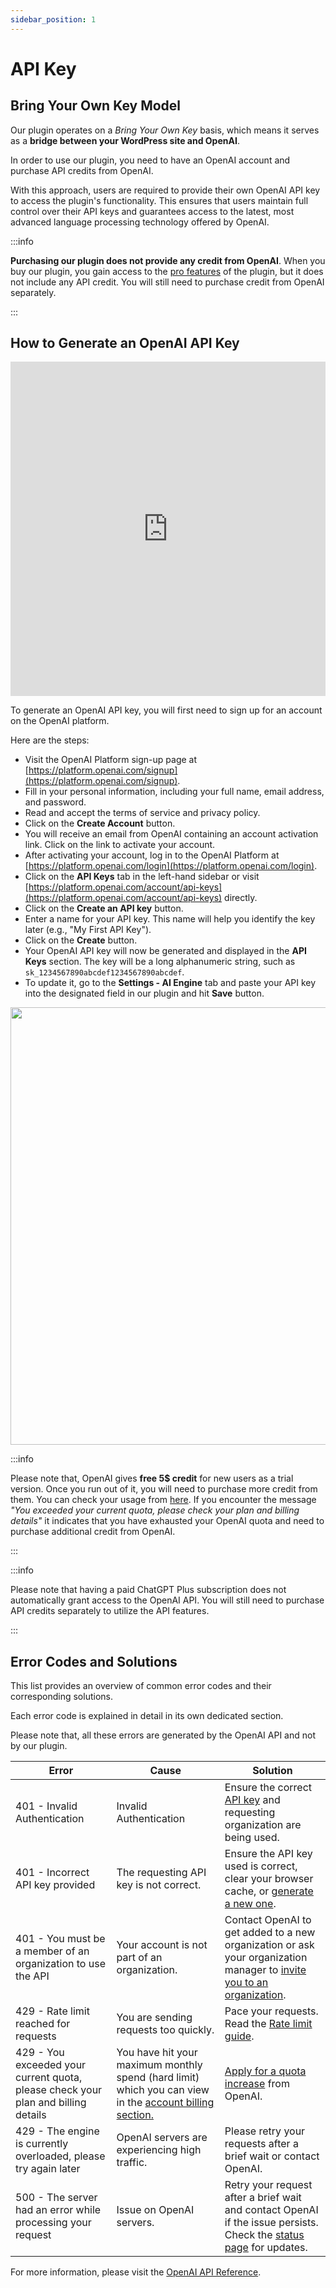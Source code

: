 ```yaml
---
sidebar_position: 1
---
```



# API Key

## Bring Your Own Key Model

Our plugin operates on a *Bring Your Own Key* basis, which means it serves as a **bridge between your WordPress site and OpenAI**.

In order to use our plugin, you need to have an OpenAI account and purchase API credits from OpenAI.

With this approach, users are required to provide their own OpenAI API key to access the plugin's functionality. This ensures that users maintain full control over their API keys and guarantees access to the latest, most advanced language processing technology offered by OpenAI.

:::info

**Purchasing our plugin does not provide any credit from OpenAI**. When you buy our plugin, you gain access to the [pro features](docs/intro/pro.md) of the plugin, but it does not include any API credit. You will still need to purchase credit from OpenAI separately.

:::

## How to Generate an OpenAI API Key

<iframe width="100%" height="535" src="https://www.youtube.com/embed/d0GSPU4P7FI" title="How to Setup OpenAI API Key" frameBorder="0" allow="accelerometer; autoplay; clipboard-write; encrypted-media; gyroscope; picture-in-picture; web-share" allowFullScreen></iframe>

To generate an OpenAI API key, you will first need to sign up for an account on the OpenAI platform.

Here are the steps:

- Visit the OpenAI Platform sign-up page at [https://platform.openai.com/signup](https://platform.openai.com/signup).
- Fill in your personal information, including your full name, email address, and password.
- Read and accept the terms of service and privacy policy.
- Click on the **Create Account** button.
- You will receive an email from OpenAI containing an account activation link. Click on the link to activate your account.
- After activating your account, log in to the OpenAI Platform at [https://platform.openai.com/login](https://platform.openai.com/login).
- Click on the **API Keys** tab in the left-hand sidebar or visit [https://platform.openai.com/account/api-keys](https://platform.openai.com/account/api-keys) directly.
- Click on the **Create an API key** button.
- Enter a name for your API key. This name will help you identify the key later (e.g., "My First API Key").
- Click on the **Create** button.
- Your OpenAI API key will now be generated and displayed in the **API Keys** section. The key will be a long alphanumeric string, such as `sk_1234567890abcdef1234567890abcdef`.
- To update it, go to the **Settings - AI Engine** tab and paste your API key into the designated field in our plugin and hit **Save** button.

<img src={APIKey} width="700" />

:::info

Please note that, OpenAI gives **free 5$ credit** for new users as a trial version. Once you run out of it, you will need to purchase more credit from them. 
You can check your usage from [here](https://beta.openai.com/account/usage). If you encounter the message *"You exceeded your current quota, please check your plan and billing details"* it indicates that you have exhausted your OpenAI quota and need to purchase additional credit from OpenAI.

:::

:::info

Please note that having a paid ChatGPT Plus subscription does not automatically grant access to the OpenAI API. You will still need to purchase API credits separately to utilize the API features.

:::

## Error Codes and Solutions

This list provides an overview of common error codes and their corresponding solutions.

Each error code is explained in detail in its own dedicated section.

Please note that, all these errors are generated by the OpenAI API and not by our plugin.


| Error                                                                             | Cause                                                                                                                                                         | Solution                                                                                                                                                            |
| --------------------------------------------------------------------------------- | ------------------------------------------------------------------------------------------------------------------------------------------------------------- | ------------------------------------------------------------------------------------------------------------------------------------------------------------------- |
| 401 - Invalid Authentication                                                      | Invalid Authentication                                                                                                                                        | Ensure the correct [API key](https://platform.openai.com/account/api-keys) and requesting organization are being used.                                              |
| 401 - Incorrect API key provided                                                  | The requesting API key is not correct.                                                                                                                        | Ensure the API key used is correct, clear your browser cache, or [generate a new one](https://platform.openai.com/account/api-keys).                                |
| 401 - You must be a member of an organization to use the API                      | Your account is not part of an organization.                                                                                                                  | Contact OpenAI to get added to a new organization or ask your organization manager to [invite you to an organization](https://platform.openai.com/account/members). |
| 429 - Rate limit reached for requests                                             | You are sending requests too quickly.                                                                                                                         | Pace your requests. Read the [Rate limit guide](https://platform.openai.com/account/members).                                                                       |
| 429 - You exceeded your current quota, please check your plan and billing details | You have hit your maximum monthly spend (hard limit) which you can view in the [account billing section.](https://platform.openai.com/account/billing/limits) | [Apply for a quota increase](https://share.hsforms.com/1AQvscELNT724FkL2Hp5Lvg4sk30) from OpenAI.                                                                   |
| 429 - The engine is currently overloaded, please try again later                  | OpenAI servers are experiencing high traffic.                                                                                                                 | Please retry your requests after a brief wait or contact OpenAI.                                                                                                    |
| 500 - The server had an error while processing your request                       | Issue on OpenAI servers.                                                                                                                                      | Retry your request after a brief wait and contact OpenAI if the issue persists. Check the [status page](https://status.openai.com/) for updates.                    |

For more information, please visit the [OpenAI API Reference](https://platform.openai.com/docs/guides/error-codes/api-errors).